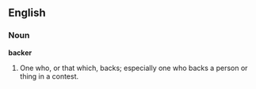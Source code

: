 ==English==

===Noun===

'''backer'''

#One who, or that which, backs; especially one who backs a person or thing in a contest.